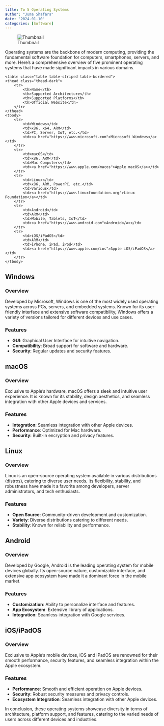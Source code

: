 ```yaml
---
title: To 5 Operating Systems
author: "Juma Shafara"
date: "2024-01-10"
categories: [Software]
---
```


![Thumbnail](thumbnail.jpg)

Operating systems are the backbone of modern computing, providing the fundamental software foundation for computers, smartphones, servers, and more. Here's a comprehensive overview of five prominent operating systems that have made significant impacts in various domains.

<div class="table-responsive">
    <table class="table table-striped table-bordered">
    <thead class="thead-dark">
        <tr>
            <th>Name</th>
            <th>Supported Architecture</th>
            <th>Supported Platforms</th>
            <th>Official Website</th>
        </tr>
    </thead>
    <tbody>
        <tr>
            <td>Windows</td>
            <td>x86, x64, ARM</td>
            <td>PC, Server, IoT, etc.</td>
            <td><a href="https://www.microsoft.com">Microsoft Windows</a></td>
        </tr>
        <tr>
            <td>macOS</td>
            <td>x86, ARM</td>
            <td>Mac Computers</td>
            <td><a href="https://www.apple.com/macos">Apple macOS</a></td>
        </tr>
        <tr>
            <td>Linux</td>
            <td>x86, ARM, PowerPC, etc.</td>
            <td>Various</td>
            <td><a href="https://www.linuxfoundation.org">Linux Foundation</a></td>
        </tr>
        <tr>
            <td>Android</td>
            <td>ARM</td>
            <td>Mobile, Tablets, IoT</td>
            <td><a href="https://www.android.com">Android</a></td>
        </tr>
        <tr>
            <td>iOS/iPadOS</td>
            <td>ARM</td>
            <td>iPhone, iPad, iPod</td>
            <td><a href="https://www.apple.com/ios">Apple iOS/iPadOS</a></td>
        </tr>
    </tbody>
</table>
</div>




## Windows

### Overview
Developed by Microsoft, Windows is one of the most widely used operating systems across PCs, servers, and embedded systems. Known for its user-friendly interface and extensive software compatibility, Windows offers a variety of versions tailored for different devices and use cases.

### Features
- **GUI**: Graphical User Interface for intuitive navigation.
- **Compatibility**: Broad support for software and hardware.
- **Security**: Regular updates and security features.

## macOS

### Overview
Exclusive to Apple's hardware, macOS offers a sleek and intuitive user experience. It is known for its stability, design aesthetics, and seamless integration with other Apple devices and services.

### Features
- **Integration**: Seamless integration with other Apple devices.
- **Performance**: Optimized for Mac hardware.
- **Security**: Built-in encryption and privacy features.

## Linux

### Overview
Linux is an open-source operating system available in various distributions (distros), catering to diverse user needs. Its flexibility, stability, and robustness have made it a favorite among developers, server administrators, and tech enthusiasts.

### Features
- **Open Source**: Community-driven development and customization.
- **Variety**: Diverse distributions catering to different needs.
- **Stability**: Known for reliability and performance.

## Android

### Overview
Developed by Google, Android is the leading operating system for mobile devices globally. Its open-source nature, customizable interface, and extensive app ecosystem have made it a dominant force in the mobile market.

### Features
- **Customization**: Ability to personalize interface and features.
- **App Ecosystem**: Extensive library of applications.
- **Integration**: Seamless integration with Google services.

## iOS/iPadOS

### Overview
Exclusive to Apple's mobile devices, iOS and iPadOS are renowned for their smooth performance, security features, and seamless integration within the Apple ecosystem.

### Features
- **Performance**: Smooth and efficient operation on Apple devices.
- **Security**: Robust security measures and privacy controls.
- **Ecosystem Integration**: Seamless integration with other Apple devices.

In conclusion, these operating systems showcase diversity in terms of architecture, platform support, and features, catering to the varied needs of users across different devices and industries.

